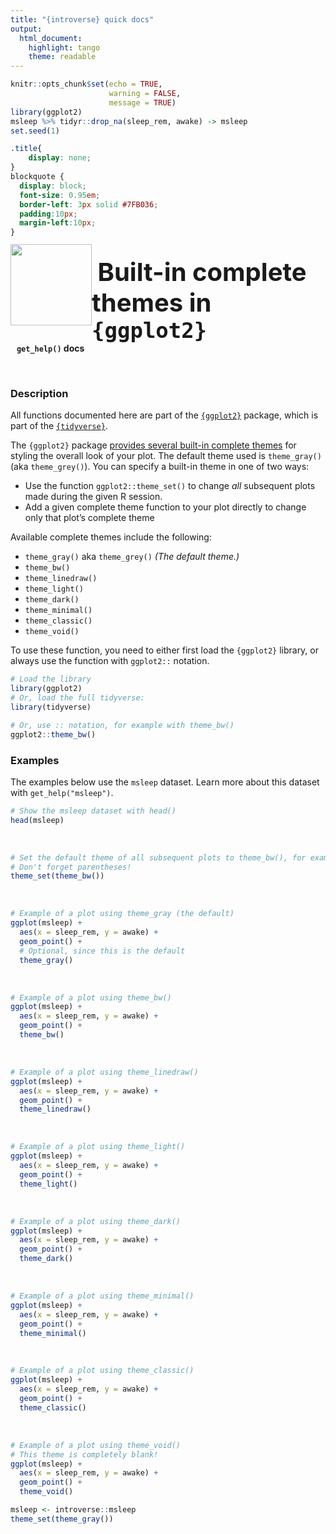 ```yaml
---
title: "{introverse} quick docs"
output: 
  html_document:
    highlight: tango
    theme: readable
---
```



```r
knitr::opts_chunk$set(echo = TRUE, 
                      warning = FALSE, 
                      message = TRUE)
library(ggplot2)
msleep %>% tidyr::drop_na(sleep_rem, awake) -> msleep
set.seed(1)
```

```css
.title{
    display: none;
}
blockquote {
  display: block;
  font-size: 0.95em;
  border-left: 3px solid #7FB036;
  padding:10px;
  margin-left:10px;
}
```

<div>
<br>
 <img src = "logo.png" style = "float:left;height:130px;margin-top:-20px;">
 <span style = "font-weight:bold;font-size:40px;"> 
  &nbsp;Built-in complete themes in <code>{ggplot2}</code>
 </span>
 <br>
 <b>&nbsp;&nbsp;&nbsp;<code>get_help()</code> docs</b>
</div>
<br>

### Description

All functions documented here are part of the [`{ggplot2}`](https://ggplot2.tidyverse.org/) package, which is part of the [`{tidyverse}`](https://www.tidyverse.org/).

The `{ggplot2}` package [provides several built-in complete themes](https://ggplot2.tidyverse.org/reference/ggtheme.html) for styling the overall look of your plot. The default theme used is `theme_gray()` (aka `theme_grey()`). You can specify a built-in theme in one of two ways:

+ Use the function `ggplot2::theme_set()` to change _all_ subsequent plots made during the given R session.
+ Add a given complete theme function to your plot directly to change only that plot's complete theme

Available complete themes include the following:

+ `theme_gray()` aka `theme_grey()` _(The default theme.)_
+ `theme_bw()`
+ `theme_linedraw()`
+ `theme_light()`
+ `theme_dark()`
+ `theme_minimal()`
+ `theme_classic()`
+ `theme_void()`


<!-- Add the following if the topic is a function that does NOT come with base R, and uncomment/fill in the subsequent multiline HTML comment: -->
To use these function, you need to either first load the `{ggplot2}` library, or always use the function with `ggplot2::` notation.

```r
# Load the library
library(ggplot2)
# Or, load the full tidyverse:
library(tidyverse)

# Or, use :: notation, for example with theme_bw()
ggplot2::theme_bw() 
```


### Examples

The examples below use the `msleep` dataset. Learn more about this dataset with `get_help("msleep")`.

```r
# Show the msleep dataset with head()
head(msleep)
```

<br>
```r
# Set the default theme of all subsequent plots to theme_bw(), for example
# Don't forget parentheses!
theme_set(theme_bw())
```

<br>

```r
# Example of a plot using theme_gray (the default)
ggplot(msleep) + 
  aes(x = sleep_rem, y = awake) + 
  geom_point() +
  # Optional, since this is the default
  theme_gray()
```

<br>

```r
# Example of a plot using theme_bw()
ggplot(msleep) + 
  aes(x = sleep_rem, y = awake) + 
  geom_point() +
  theme_bw()
```

<br>


```r
# Example of a plot using theme_linedraw()
ggplot(msleep) + 
  aes(x = sleep_rem, y = awake) + 
  geom_point() +
  theme_linedraw()
```

<br>

```r
# Example of a plot using theme_light()
ggplot(msleep) + 
  aes(x = sleep_rem, y = awake) + 
  geom_point() +
  theme_light()
```

<br>


```r
# Example of a plot using theme_dark()
ggplot(msleep) + 
  aes(x = sleep_rem, y = awake) + 
  geom_point() +
  theme_dark()
```

<br>

```r
# Example of a plot using theme_minimal()
ggplot(msleep) + 
  aes(x = sleep_rem, y = awake) + 
  geom_point() +
  theme_minimal()
```

<br>

```r
# Example of a plot using theme_classic()
ggplot(msleep) + 
  aes(x = sleep_rem, y = awake) + 
  geom_point() +
  theme_classic()
```




<br>

```r
# Example of a plot using theme_void()
# This theme is completely blank!
ggplot(msleep) + 
  aes(x = sleep_rem, y = awake) + 
  geom_point() +
  theme_void()
```



```r
msleep <- introverse::msleep
theme_set(theme_gray())
```